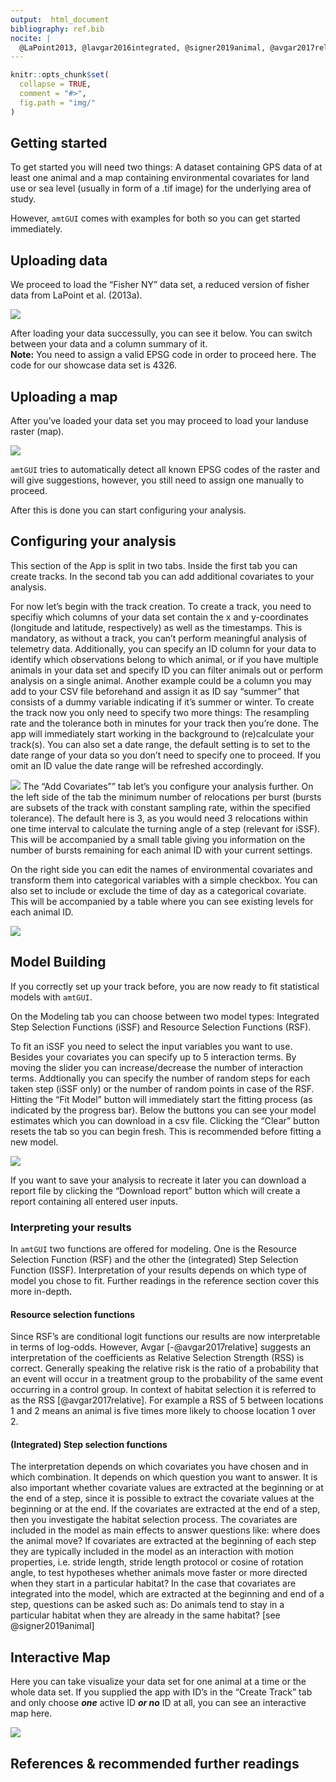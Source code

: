 ```yaml
---
output:  html_document
bibliography: ref.bib
nocite: | 
  @LaPoint2013, @lavgar2016integrated, @signer2019animal, @avgar2017relative, @thurfjell2014applications, @lele2013selection, @duchesne2015equivalence
---
```


<!-- HELP.md is generated from HELP.Rmd Please edit that file -->

```r
knitr::opts_chunk$set(
  collapse = TRUE,
  comment = "#>",
  fig.path = "img/"
)
```

## Getting started

To get started you will need two things: A dataset containing GPS data of at least one animal and a map containing environmental covariates for land use or sea level (usually in form of a .tif image) for the underlying area of study.

However, `amtGUI` comes with examples for both so you can get started immediately.

## Uploading data

We proceed to load the "Fisher NY" data set, a reduced version of fisher data from LaPoint et al. (2013a).

![](img/data-wide.png)

After loading your data successully, you can see it below. You can switch between your data and a column summary of it.  
**Note:** You need to assign a valid EPSG code in order to proceed here. The code for our showcase data set is 4326.


## Uploading a map 

After you've loaded your data set you may proceed to load your landuse raster (map).

![](img/map-wide.png)

`amtGUI` tries to automatically detect all known EPSG codes of the raster and will give suggestions, however, you still need to assign one manually to proceed.

After this is done you can start configuring your analysis.

## Configuring your analysis

This section of the App is split in two tabs. Inside the first tab you can create tracks. In the second tab you can add additional covariates to your analysis.

For now let's begin with the track creation. To create a track, you need to specifiy which columns of your data set contain the x and y-coordinates (longitude and latitude, respectively) as well as the timestamps. This is mandatory, as without a track, you can't perform meaningful analysis of telemetry data. Additionally, you can specify an ID column for your data to identify which observations belong to which animal, or if you have multiple animals in your data set and specify ID you can filter animals out or perform analysis on a single animal. Another example could be a column you may add to your CSV file beforehand and assign it as ID say "summer" that consists of a dummy variable indicating if it's summer or winter. To create the track now you only need to specify two more things: The resampling rate and the tolerance both in minutes for your track then you're done. The app will immediately start working in the background to (re)calculate your track(s). You can also set a date range, the default setting is to set to the date range of your data so you don't need to specify one to proceed. If you omit an ID value the date range will be refreshed accordingly.

![](img/track-wide.png)
The "Add Covariates"" tab let's you configure your analysis further. On the left side of the tab the minimum number of relocations per burst (bursts are subsets of the track with constant sampling rate, within the specified tolerance). The default here is 3, as you would need 3 relocations within one time interval to calculate the turning angle of a step (relevant for iSSF). This will be accompanied by a small table giving you information on the number of bursts remaining for each animal ID with your current settings.

On the right side you can edit the names of environmental covariates and transform them into categorical variables with a simple checkbox. You can also set to include or exclude the time of day as a categorical covariate. This will be accompanied by a table where you can see existing levels for each animal ID.

![](img/addc-wide.png)

## Model Building

If you correctly set up your track before, you are now ready to fit statistical models with `amtGUI`.

On the Modeling tab you can choose between two model types: Integrated Step Selection Functions (iSSF) and Resource Selection Functions (RSF).  

To fit an iSSF you need to select the input variables you want to use. Besides your covariates you can specify up to 5 interaction terms. By moving the slider you can increase/decrease the number of interaction terms. Addtionally you can specify the number of random steps for each taken step (iSSF only) or the number of random points in case of the RSF. Hitting the "Fit Model" button will immediately start the fitting process (as indicated by the progress bar). Below the buttons you can see your model estimates which you can download in a csv file. Clicking the "Clear" button resets the tab so you can begin fresh. This is recommended before fitting a new model. 

![](img/issf-wide.png)

If you want to save your analysis to recreate it later you can download a report file by clicking the "Download report" button which will create a report containing all entered user inputs.

### Interpreting your results

In `amtGUI` two functions are offered for modeling. One is the Resource Selection Function (RSF) and the other the (integrated) Step Selection Function (ISSF). Interpretation of your results depends on which type of model you chose to fit. Further readings in the reference section cover this more in-depth.

#### Resource selection functions
Since RSF's are conditional logit functions our results are now interpretable in terms of log-odds.
However, Avgar [-@avgar2017relative] suggests an interpretation of the coefficients as Relative Selection Strength (RSS) is correct. Generally speaking the relative risk is the ratio of a probability that an event will occur in a treatment group to the probability of the same event occurring in a control group. In context of habitat selection it is referred to as the RSS [@avgar2017relative]. For example a RSS of 5 between locations 1 and 2 means an animal is five times more likely to choose location 1 over 2.

#### (Integrated) Step selection functions
The interpretation depends on which covariates you have chosen and in which combination. It depends on which question you want to answer. It is also important whether covariate values are extracted at the beginning or at the end of a step, since it is possible to extract the covariate values at the beginning or at the end. If the covariates are extracted at the end of a step, then you investigate the habitat selection process. The covariates are included in the model as main effects to answer questions like: where does the animal move? 
If covariates are extracted at the beginning of each step they are typically included in the model as an interaction with motion properties, i.e. stride length, stride length protocol or cosine of rotation angle, to test hypotheses whether animals move faster or more directed when they start in a particular habitat? In the case that covariates are integrated into the model, which are extracted at the beginning and end of a step, questions can be asked such as: Do animals tend to stay in a particular habitat when they are already in the same habitat? [see @signer2019animal]


## Interactive Map

Here you can take visualize your data set for one animal at a time or the whole data set. If you supplied the app with ID's in the "Create Track" tab and only choose ***one*** active ID ***or no*** ID at all, you can see an interactive map here.

![](img/intmap-wide.png)

## References & recommended further readings


